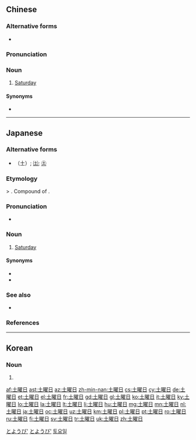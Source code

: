 ==Chinese==
{{zh-forms|type=12}}

===Alternative forms===
* {{zh-l|土耀日}}

===Pronunciation===
{{zh-pron
|m=tǔyàorì
|c=tou2 jiu6 jat6
|cat=n
}}

===Noun===
{{zh-noun}}

# {{lb|zh|classical|archaic}} [[Saturday]]

====Synonyms====
* {{zh-l|星期六}}

----

==Japanese==
{{ja-kanjitab|ど|よう|ひ|k3=び|r=y|yomi=j}}

===Alternative forms===
* （土）; [[㈯]]; [[㊏]]

===Etymology===
{{IPAchar|/doeubi/}} > {{IPAchar|/doyoːbi/}}. Compound of {{compound|土曜|tr1=doyō|t1=Saturn|日|tr2=hi|t2=day|lang=ja}}.

===Pronunciation===
* {{ja-pron|どようび|acc=2|acc_ref=NHK}}

===Noun===
{{ja-noun|どようび|hhira=どえうび}}

# [[Saturday]]

====Synonyms====
* {{ja-r|土曜|どよう}}
* {{ja-r|サタデー}}

===See also===
* {{list:days of the week/ja}}

===References===
<references/>

[[Category:Japanese basic words|とようび']]
[[Category:ja:Days of the week|とようび']]

----

==Korean==
{{ko-hanjatab}}

===Noun===
{{ko-noun|hangeul=토요일}}

# {{hanja form of|토요일|[[Saturday]]}}

[[Category:ko:Days of the week|토요일]]

[[af:土曜日]]
[[ast:土曜日]]
[[az:土曜日]]
[[zh-min-nan:土曜日]]
[[cs:土曜日]]
[[cy:土曜日]]
[[de:土曜日]]
[[et:土曜日]]
[[el:土曜日]]
[[fr:土曜日]]
[[gd:土曜日]]
[[gl:土曜日]]
[[ko:土曜日]]
[[it:土曜日]]
[[ky:土曜日]]
[[lo:土曜日]]
[[la:土曜日]]
[[lt:土曜日]]
[[li:土曜日]]
[[hu:土曜日]]
[[mg:土曜日]]
[[mn:土曜日]]
[[nl:土曜日]]
[[ja:土曜日]]
[[oc:土曜日]]
[[uz:土曜日]]
[[km:土曜日]]
[[pl:土曜日]]
[[pt:土曜日]]
[[ro:土曜日]]
[[ru:土曜日]]
[[fi:土曜日]]
[[sv:土曜日]]
[[tr:土曜日]]
[[uk:土曜日]]
[[zh:土曜日]]